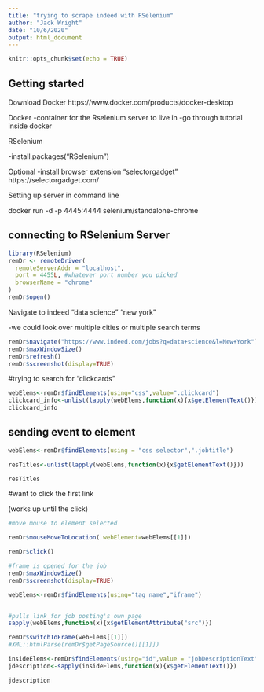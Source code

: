 ```yaml
---
title: "trying to scrape indeed with RSelenium"
author: "Jack Wright"
date: "10/6/2020"
output: html_document
---
```


```r
knitr::opts_chunk$set(echo = TRUE)
```
## Getting started
Download Docker
https://www.docker.com/products/docker-desktop

Docker
-container for the Rselenium server to live in 
-go through tutorial inside docker

RSelenium

-install.packages("RSelenium")

Optional
-install browser extension "selectorgadget"
https://selectorgadget.com/





Setting up server in command line
                 
docker run -d -p 4445:4444 selenium/standalone-chrome


## connecting to RSelenium Server

```r
library(RSelenium)
remDr <- remoteDriver(
  remoteServerAddr = "localhost",
  port = 4455L, #whatever port number you picked
  browserName = "chrome"
)
remDr$open()


```


Navigate to indeed "data science" "new york"

-we could look over multiple cities or multiple search terms

```r
remDr$navigate("https://www.indeed.com/jobs?q=data+science&l=New+York")
remDr$maxWindowSize()
remDr$refresh()
remDr$screenshot(display=TRUE)

```

#trying to search for "clickcards"

```r
webElems<-remDr$findElements(using="css",value=".clickcard")
clickcard_info<-unlist(lapply(webElems,function(x){x$getElementText()}))
clickcard_info
```


## sending event to element

```r

webElems<-remDr$findElements(using = "css selector",".jobtitle")

resTitles<-unlist(lapply(webElems,function(x){x$getElementText()}))

resTitles

```

#want to click the first link

(works up until the click)

```r



#move mouse to element selected

remDr$mouseMoveToLocation( webElement=webElems[[1]])

remDr$click()

#frame is opened for the job
remDr$maxWindowSize()
remDr$screenshot(display=TRUE)

webElems<-remDr$findElements(using="tag name","iframe")


#pulls link for job posting's own page
sapply(webElems,function(x){x$getElementAttribute("src")})

remDr$switchToFrame(webElems[[1]])
#XML::htmlParse(remDr$getPageSource()[[1]])

insideElems<-remDr$findElements(using="id",value = "jobDescriptionText")
jdescription<-sapply(insideElems,function(x){x$getElementText()})

jdescription

```



```r


```

